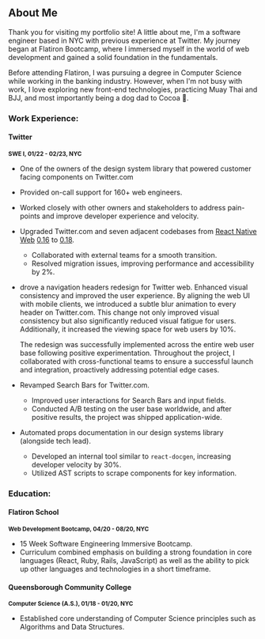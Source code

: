 ## About Me

Thank you for visiting my portfolio site! A little about me, I'm a software engineer based in NYC with previous experience at Twitter. My journey began at Flatiron Bootcamp, where I immersed myself in the world of web development and gained a solid foundation in the fundamentals.

Before attending Flatiron, I was pursuing a degree in Computer Science while working in the banking industry. However, when I'm not busy with work, I love exploring new front-end technologies, practicing Muay Thai and BJJ, and most importantly being a dog dad to Cocoa 🐶.

<CustomImage
  src="https://raw.githubusercontent.com/antman999/portfolio-data/main/images/cocoa.JPG"
  alt="A picture of cocoa (brown weiner dog) and I"
  priority={true}
/>

### Work Experience:

#### Twitter

<small>**SWE I, 01/22 - 02/23, NYC**</small>

- One of the owners of the design system library that powered customer facing components on Twitter.com
- Provided on-call support for 160+ web engineers.
- Worked closely with other owners and stakeholders to address pain-points and improve developer experience and velocity.
- Upgraded Twitter.com and seven adjacent codebases from [React Native Web](https://github.com/necolas/react-native-web) [0.16](https://github.com/necolas/react-native-web/releases/tag/0.17.0) to [0.18](https://github.com/necolas/react-native-web/releases/tag/0.18.0).
  - Collaborated with external teams for a smooth transition.
  - Resolved migration issues, improving performance and accessibility by 2%.
- drove a navigation headers redesign for Twitter web.
  Enhanced visual consistency and improved the user experience. By aligning the web UI with mobile clients, we introduced a subtle blur animation to every header on Twitter.com. This change not only improved visual consistency but also significantly reduced visual fatigue for users. Additionally, it increased the viewing space for web users by 10%.

  The redesign was successfully implemented across the entire web user base following positive experimentation. Throughout the project, I collaborated with cross-functional teams to ensure a successful launch and integration, proactively addressing potential edge cases.

- Revamped Search Bars for Twitter.com.
  - Improved user interactions for Search Bars and input fields.
  - Conducted A/B testing on the user base worldwide, and after positive results, the project was shipped application-wide.
- Automated props documentation in our design systems library (alongside tech lead).
  - Developed an internal tool similar to `react-docgen`, increasing developer velocity by 30%.
  - Utilized AST scripts to scrape components for key information.

### Education:

#### Flatiron School

<small>**Web Development Bootcamp, 04/20 - 08/20, NYC**</small>

- 15 Week Software Engineering Immersive Bootcamp.
- Curriculum combined emphasis on building a strong foundation in core languages (React, Ruby, Rails, JavaScript) as well as the ability to pick up other languages and technologies in a short timeframe.

#### Queensborough Community College

<small>**Computer Science (A.S.), 01/18 - 01/20, NYC**</small>

- Established core understanding of Computer Science principles such as Algorithms and Data Structures.
